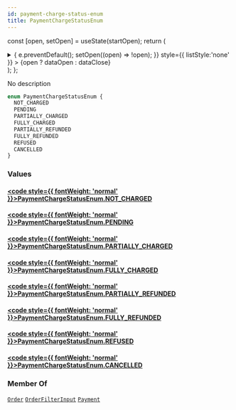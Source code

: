 ```yaml
---
id: payment-charge-status-enum
title: PaymentChargeStatusEnum
---
```






const [open, setOpen] = useState(startOpen);
return (
<details {...(open ? { open: true } : {})} className="details" style={{ border:'none', boxShadow:'none', background:'var(--ifm-background-color)' }}>
<summary
onClick={(e) => {
e.preventDefault();
setOpen((open) => !open);
}}
style={{ listStyle:'none' }} >
{open ? dataOpen : dataClose}
</summary>
{open && children}
</details>
);
};

No description

```graphql
enum PaymentChargeStatusEnum {
  NOT_CHARGED
  PENDING
  PARTIALLY_CHARGED
  FULLY_CHARGED
  PARTIALLY_REFUNDED
  FULLY_REFUNDED
  REFUSED
  CANCELLED
}
```

### Values

#### [<code style={{ fontWeight: 'normal' }}>PaymentChargeStatusEnum.<b>NOT_CHARGED</b></code>](#)

#### [<code style={{ fontWeight: 'normal' }}>PaymentChargeStatusEnum.<b>PENDING</b></code>](#)

#### [<code style={{ fontWeight: 'normal' }}>PaymentChargeStatusEnum.<b>PARTIALLY_CHARGED</b></code>](#)

#### [<code style={{ fontWeight: 'normal' }}>PaymentChargeStatusEnum.<b>FULLY_CHARGED</b></code>](#)

#### [<code style={{ fontWeight: 'normal' }}>PaymentChargeStatusEnum.<b>PARTIALLY_REFUNDED</b></code>](#)

#### [<code style={{ fontWeight: 'normal' }}>PaymentChargeStatusEnum.<b>FULLY_REFUNDED</b></code>](#)

#### [<code style={{ fontWeight: 'normal' }}>PaymentChargeStatusEnum.<b>REFUSED</b></code>](#)

#### [<code style={{ fontWeight: 'normal' }}>PaymentChargeStatusEnum.<b>CANCELLED</b></code>](#)

### Member Of

[`Order`](../../../api-reference/orders/objects/order.mdx) <Badge class="badge badge--secondary" text="object"/><Bullet />[`OrderFilterInput`](../../../api-reference/orders/inputs/order-filter-input.mdx) <Badge class="badge badge--secondary" text="input"/><Bullet />[`Payment`](../../../api-reference/payments/objects/payment.mdx) <Badge class="badge badge--secondary" text="object"/>
